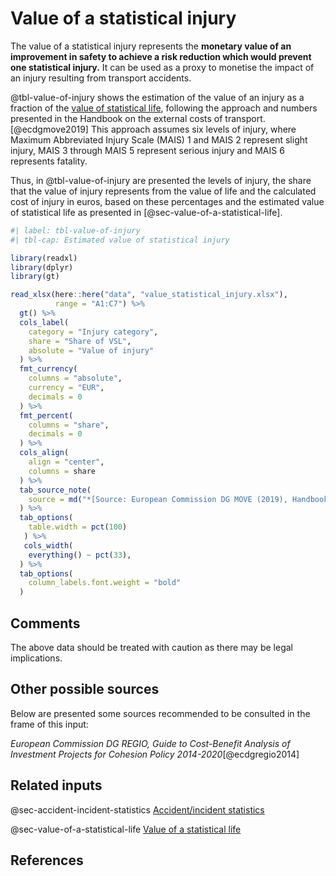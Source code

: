 # Value of a statistical injury {#sec-value-of-statistical-injury}

The value of a statistical injury represents the **monetary value of an improvement in safety to achieve a risk reduction which would prevent one statistical injury.** 
It can be used as a proxy to monetise the impact of an injury resulting from 
transport accidents.

@tbl-value-of-injury shows the estimation of the value of an injury as a fraction of
the [value of statistical life](#sec-value-of-a-statistical-life), following the approach and numbers presented in 
the Handbook on the external costs of transport.[@ecdgmove2019] This approach assumes six
levels of injury, where Maximum Abbreviated Injury Scale (MAIS) 1 and MAIS 2 represent slight injury, MAIS 3 through MAIS 5 represent serious injury and MAIS 6 represents fatality.

Thus, in @tbl-value-of-injury are presented the levels of injury, the share that the value 
of injury represents from the value of life and the calculated cost of injury in
euros, based on these percentages and the estimated value of statistical life as 
presented in [@sec-value-of-a-statistical-life].

```r
#| label: tbl-value-of-injury
#| tbl-cap: Estimated value of statistical injury

library(readxl)
library(dplyr)
library(gt)

read_xlsx(here::here("data", "value_statistical_injury.xlsx"),
          range = "A1:C7") %>% 
  gt() %>% 
  cols_label(
    category = "Injury category",
    share = "Share of VSL",
    absolute = "Value of injury"
  ) %>% 
  fmt_currency(
    columns = "absolute",
    currency = "EUR",
    decimals = 0
  ) %>% 
  fmt_percent(
    columns = "share",
    decimals = 0
  ) %>% 
  cols_align(
    align = "center",
    columns = share
  ) %>% 
  tab_source_note(
    source = md("*[Source: European Commission DG MOVE (2019), Handbook on the external costs of transport](https://op.europa.eu/en/publication-detail/-/publication/9781f65f-8448-11ea-bf12-01aa75ed71a1)*")
  ) %>% 
  tab_options(
    table.width = pct(100)
   ) %>% 
   cols_width(
    everything() ~ pct(33),
  ) %>% 
  tab_options(
    column_labels.font.weight = "bold"
  )
```

## Comments

The above data should be treated with caution as there may be legal implications.

## Other possible sources

Below are presented some sources recommended to be consulted in the frame of this input:

*European Commission DG REGIO, Guide to Cost-Benefit Analysis of Investment Projects for Cohesion Policy 2014-2020*[@ecdgregio2014]

## Related inputs

@sec-accident-incident-statistics [Accident/incident statistics](#sec-accident-incident-statistics)

@sec-value-of-a-statistical-life [Value of a statistical life](#sec-value-of-a-statistical-life)

## References
